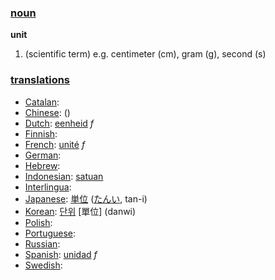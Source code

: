 === [[noun]] ===

'''unit'''

# (scientific term) e.g. centimeter (cm), gram (g), second (s)

=== [[translation]]s ===

*[[Catalan]]: [[]] '' ''
*[[Chinese]]: [[]] ()
*[[Dutch]]: [[eenheid]] ''f''
*[[Finnish]]: [[]]
*[[French]]: [[unité]] ''f''
*[[German]]: [[]] '' ''
*[[Hebrew]]: [[]] '' ''
*[[Indonesian]]: [[satuan]]
*[[Interlingua]]: [[]]
*[[Japanese]]: [[単位]] ([[たんい]], tan-i)
*[[Korean]]: [[단위]] [單位] (danwi)
*[[Polish]]: [[]]
*[[Portuguese]]: [[]] '' ''
*[[Russian]]: [[]]
*[[Spanish]]: [[unidad]] ''f''
*[[Swedish]]: [[]] '' ''
